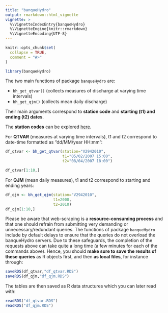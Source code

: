 ```yaml
---
title: "banqueHydro"
output: rmarkdown::html_vignette
vignette: >
  %\VignetteIndexEntry{banqueHydro}
  %\VignetteEngine{knitr::rmarkdown}
  %\VignetteEncoding{UTF-8}
---
```


```r
knitr::opts_chunk$set(
  collapse = TRUE,
  comment = "#>"
)
```

```r
library(banqueHydro)
```


The two main functions of package `banqueHydro` are:

- `bh_get_qtvar()` (collects measures of discharge at varying time intervals)
- `bh_get_qjm()` (collects mean daily discharge)

Their main arguments correspond to **station code** and **starting (t1) and ending (t2) dates**.

The **station codes** can be explored [here](http://www.hydro.eaufrance.fr/selection.php?consulte=rechercher).

For **QTVAR** (measures at varying time intervals), t1 and t2 correspond to date-time formatted as "dd/MM/year HH:mm":

```r
df_qtvar <- bh_get_qtvar(station="V2942010",
                         t1="05/02/2007 15:00",
                         t2="08/04/2007 18:00")

df_qtvar[1:10,]
```


For **QJM** (mean daily measures), t1 and t2 correspond to starting and ending years:

```r
df_qjm <- bh_get_qjm(station="V2942010",
                     t1=2008,
                     t2=2010)
df_qjm[1:10,]
```

Please be aware that web-scraping is a **resource-consuming process** and that one should refrain from submitting very demanding or unnecessary/redundant queries. The functions of package `banqueHydro` include by default delays to ensure that the queries do not overload the banqueHydro servers. Due to these safeguards, the completion of the requests above can take quite a long time (a few minutes for each of the commands above). Hence, you should **make sure to save the results of these queries** as R objects first, and then **as local files**, for instance through:

```r
saveRDS(df_qtvar,"df_qtvar.RDS")
saveRDS(df_qjm,"df_qjm.RDS")
```

The tables are then saved as R data structures which you can later read with:

```r
readRDS("df_qtvar.RDS")
readRDS("df_qjm.RDS")
```


